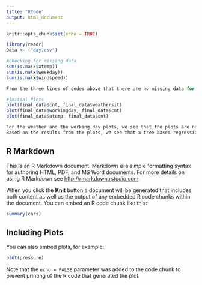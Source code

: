 ```yaml
---
title: "RCode"
output: html_document
---
```


```r
knitr::opts_chunk$set(echo = TRUE)
```
```r
library(readr)
Data <- ("day.csv")

#Checking for missing data
sum(is.na(x$atemp))
sum(is.na(x$weekday))
sum(is.na(x$windspeed))

From the three lines of codes above that there are no missing data for each variable that we are interested in. 

#Initial Plots
plot(final_data$cnt, final_data$weathersit)
plot(final_data$workingday, final_data$cnt)
plot(final_data$atemp, final_data$cnt)

For the weather and the working day plots, we see that the plots are non-linear because these variables are categorical. For the atemp plot we see a positive linear relationship, which means as the temperature increases more people will go out biking.
Based on the results from the plots, we see that a tree based regression using count as the dependent variable and weather, working day and atemp as our independent variables is appropriate because we can easily split the data. Since atemp is relatively linear, we will use the Gini coefficient to help split the data into separate regions recursively. 

```

## R Markdown

This is an R Markdown document. Markdown is a simple formatting syntax for authoring HTML, PDF, and MS Word documents. For more details on using R Markdown see <http://rmarkdown.rstudio.com>.

When you click the **Knit** button a document will be generated that includes both content as well as the output of any embedded R code chunks within the document. You can embed an R code chunk like this:

```r
summary(cars)
```

## Including Plots

You can also embed plots, for example:

```r
plot(pressure)
```

Note that the `echo = FALSE` parameter was added to the code chunk to prevent printing of the R code that generated the plot.
